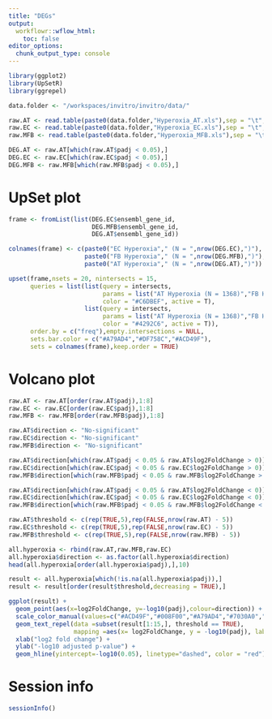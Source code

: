 ```yaml
---
title: "DEGs"
output:
  workflowr::wflow_html:
    toc: false
editor_options:
  chunk_output_type: console
---
```


```r
library(ggplot2)
library(UpSetR)
library(ggrepel)

data.folder <- "/workspaces/invitro/invitro/data/"

raw.AT <- read.table(paste0(data.folder,"Hyperoxia_AT.xls"),sep = "\t",header = T,stringsAsFactors = F)
raw.EC <- read.table(paste0(data.folder,"Hyperoxia_EC.xls"),sep = "\t",header = T,stringsAsFactors = F)
raw.MFB <- read.table(paste0(data.folder,"Hyperoxia_MFB.xls"),sep = "\t",header = T,stringsAsFactors = F)

DEG.AT <- raw.AT[which(raw.AT$padj < 0.05),]
DEG.EC <- raw.EC[which(raw.EC$padj < 0.05),]
DEG.MFB <- raw.MFB[which(raw.MFB$padj < 0.05),]
```

# UpSet plot

```r
frame <- fromList(list(DEG.EC$ensembl_gene_id,
                       DEG.MFB$ensembl_gene_id,
                       DEG.AT$ensembl_gene_id))

colnames(frame) <- c(paste0("EC Hyperoxia"," (N = ",nrow(DEG.EC),")"),
                     paste0("FB Hyperoxia"," (N = ",nrow(DEG.MFB),")"),
                     paste0("AT Hyperoxia"," (N = ",nrow(DEG.AT),")"))

upset(frame,nsets = 20, nintersects = 15,
      queries = list(list(query = intersects, 
                          params = list("AT Hyperoxia (N = 1368)","FB Hyperoxia (N = 1150)"), 
                          color = "#C6DBEF", active = T),
                     list(query = intersects, 
                          params = list("AT Hyperoxia (N = 1368)","FB Hyperoxia (N = 1150)","EC Hyperoxia (N = 69)"), 
                          color = "#4292C6", active = T)),
      order.by = c("freq"),empty.intersections = NULL,
      sets.bar.color = c("#A79AD4","#DF758C","#ACD49F"),
      sets = colnames(frame),keep.order = TRUE)
```

# Volcano plot

```r
raw.AT <- raw.AT[order(raw.AT$padj),1:8]
raw.EC <- raw.EC[order(raw.EC$padj),1:8]
raw.MFB <- raw.MFB[order(raw.MFB$padj),1:8]

raw.AT$direction <- "No-significant"
raw.EC$direction <- "No-significant"
raw.MFB$direction <- "No-significant"

raw.AT$direction[which(raw.AT$padj < 0.05 & raw.AT$log2FoldChange > 0)] <- "AT Up-regulated"
raw.EC$direction[which(raw.EC$padj < 0.05 & raw.EC$log2FoldChange > 0)] <- "EC Up-regulated"
raw.MFB$direction[which(raw.MFB$padj < 0.05 & raw.MFB$log2FoldChange > 0)] <- "FB Up-regulated"

raw.AT$direction[which(raw.AT$padj < 0.05 & raw.AT$log2FoldChange < 0)] <- "AT Down-regulated"
raw.EC$direction[which(raw.EC$padj < 0.05 & raw.EC$log2FoldChange < 0)] <- "EC Down-regulated"
raw.MFB$direction[which(raw.MFB$padj < 0.05 & raw.MFB$log2FoldChange < 0)] <- "FB Down-regulated"

raw.AT$threshold <- c(rep(TRUE,5),rep(FALSE,nrow(raw.AT) - 5))
raw.EC$threshold <- c(rep(TRUE,5),rep(FALSE,nrow(raw.EC) - 5))
raw.MFB$threshold <- c(rep(TRUE,5),rep(FALSE,nrow(raw.MFB) - 5))

all.hyperoxia <- rbind(raw.AT,raw.MFB,raw.EC)
all.hyperoxia$direction <- as.factor(all.hyperoxia$direction)
head(all.hyperoxia[order(all.hyperoxia$padj),],10)

result <- all.hyperoxia[which(!is.na(all.hyperoxia$padj)),]
result <- result[order(result$threshold,decreasing = TRUE),]

ggplot(result) +
  geom_point(aes(x=log2FoldChange, y=-log10(padj),colour=direction)) + 
  scale_color_manual(values=c("#ACD49F","#008F00","#A79AD4","#7030A0","#DF758C","#E7298A","grey")) +
  geom_text_repel(data =subset(result[1:15,], threshold == TRUE), 
                  mapping =aes(x= log2FoldChange, y = -log10(padj), label = result$mgi_symbol[1:15]), size = 3) +
  xlab("log2 fold change") + 
  ylab("-log10 adjusted p-value") +
  geom_hline(yintercept=-log10(0.05), linetype="dashed", color = "red") + theme_classic() + theme(legend.title = element_blank())

```

# Session info

```r
sessionInfo()
```